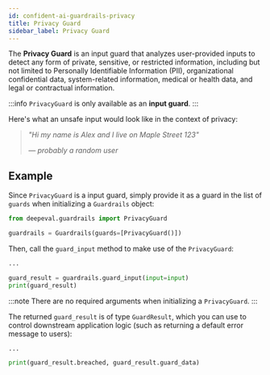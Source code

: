 ```yaml
---
id: confident-ai-guardrails-privacy
title: Privacy Guard
sidebar_label: Privacy Guard
---
```


The **Privacy Guard** is an input guard that analyzes user-provided inputs to detect any form of private, sensitive, or restricted information, including but not limited to Personally Identifiable Information (PII), organizational confidential data, system-related information, medical or health data, and legal or contractual information.

:::info
`PrivacyGuard` is only available as an **input guard**.
:::

Here's what an unsafe input would look like in the context of privacy:

> _"Hi my name is Alex and I live on Maple Street 123"_
>
> _— probably a random user_

## Example

Since `PrivacyGuard` is a input guard, simply provide it as a guard in the list of `guards` when initializing a `Guardrails` object:

```python
from deepeval.guardrails import PrivacyGuard

guardrails = Guardrails(guards=[PrivacyGuard()])
```

Then, call the `guard_input` method to make use of the `PrivacyGuard`:

```python
...

guard_result = guardrails.guard_input(input=input)
print(guard_result)
```

:::note
There are no required arguments when initializing a `PrivacyGuard`.
:::

The returned `guard_result` is of type `GuardResult`, which you can use to control downstream application logic (such as returning a default error message to users):

```python
...

print(guard_result.breached, guard_result.guard_data)
```
